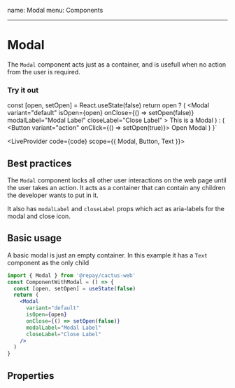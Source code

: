 name: Modal
menu: Components

---


# Modal

The `Modal` component acts just as a container, and is usefull when no action from the user is required.

### Try it out

  const [open, setOpen] = React.useState(false)
  return open ? (
    <Modal
      variant="default"
      isOpen={open}
      onClose={() => setOpen(false)}
      modalLabel="Modal Label"
      closeLabel="Close Label"
    >
      <Text as="h1">This is a Modal</Text>
    </Modal>
  ) : (
    <Button variant="action" onClick={() => setOpen(true)}>
      Open Modal
    </Button>
  )
}`

<LiveProvider code={code} scope={{ Modal, Button, Text }}>
  <LiveEditor style={livePreviewStyle} style={livePreviewStyle} />
  <LiveError />
  <LivePreview />
</LiveProvider>

## Best practices

The `Modal` component locks all other user interactions on the web page until the user takes an action.
It acts as a container that can contain any children the developer wants to put in it.

It also has `modalLabel` and `closeLabel` props which act as aria-labels for the modal and close icon.

## Basic usage

A basic modal is just an empty container. In this example it has a `Text` component as the only child

```jsx
import { Modal } from '@repay/cactus-web'
const ComponentWithModal = () => {
  const [open, setOpen] = useState(false)
  return (
    <Modal
      variant="default"
      isOpen={open}
      onClose={() => setOpen(false)}
      modalLabel="Modal Label"
      closeLabel="Close Label"
    />
  )
}
```

## Properties

<PropsTable of={Modal} />
